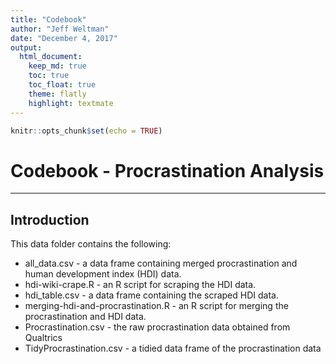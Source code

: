 ```yaml
---
title: "Codebook"
author: "Jeff Weltman"
date: "December 4, 2017"
output: 
  html_document:
    keep_md: true
    toc: true
    toc_float: true
    theme: flatly
    highlight: textmate
---
```


```r
knitr::opts_chunk$set(echo = TRUE)
```

# Codebook - Procrastination Analysis
***

## Introduction

This data folder contains the following:

* all_data.csv - a data frame containing merged procrastination and human development index (HDI) data.
* hdi-wiki-crape.R - an R script for scraping the HDI data.
* hdi_table.csv - a data frame containing the scraped HDI data.
* merging-hdi-and-procrastination.R - an R script for merging the procrastination and HDI data.
* Procrastination.csv - the raw procrastination data obtained from Qualtrics
* TidyProcrastination.csv - a tidied data frame of the procrastination data